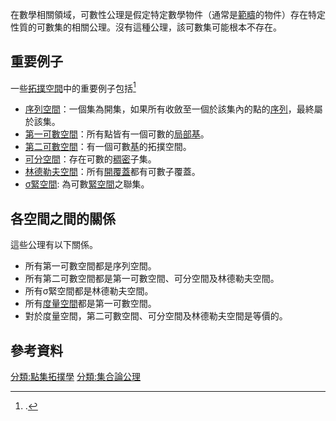 在數學相關領域，可數性公理是假定特定數學物件（通常是[[範疇_(數學)|範疇]]的物件）存在特定性質的可數集的相關公理。沒有這種公理，該可數集可能根本不存在。
==重要例子==
一些[[拓撲空間|拓撲空間]]中的重要例子包括<ref>{{citation|title=Modern General Topology|series=North-Holland Mathematical Library|first=J.-I.|last=Nagata|edition=3rd|publisher=Elsevier|year=1985|isbn=9780080933795|page=104|url=http://books.google.com/books?id=ecvd8dCAQp0C&pg=PA104|accessdate=2015-07-26|archive-date=2014-07-27|archive-url=https://web.archive.org/web/20140727174224/http://books.google.com/books?id=ecvd8dCAQp0C&pg=PA104|dead-url=no}}.</ref>

*[[序列空間|序列空間]]：一個集為開集，如果所有收斂至一個於該集內的點的[[序列|序列]]，最終屬於該集。
*[[第一可數空間|第一可數空間]]：所有點皆有一個可數的[[局部基|局部基]]。
*[[第二可數空間|第二可數空間]]：有一個可數[[基_(拓撲學)|基]]的拓撲空間。
*[[可分空間|可分空間]]：存在可數的[[稠密集|稠密]]子集。
*[[林德勒夫空間|林德勒夫空間]]：所有[[覆蓋_(拓撲學)|開覆蓋]]都有可數子覆蓋。
*[[σ緊空間|σ緊空間]]: 為可數[[緊空間|緊空間]]之聯集。

==各空間之間的關係==
這些公理有以下關係。
*所有第一可數空間都是序列空間。
*所有第二可數空間都是第一可數空間、可分空間及林德勒夫空間。
*所有σ緊空間都是林德勒夫空間。
*所有[[度量空間|度量空間]]都是第一可數空間。
*對於度量空間，第二可數空間、可分空間及林德勒夫空間是等價的。

==參考資料==
{{reflist}}
{{点集拓扑}}
[[分類:點集拓撲學|分類:點集拓撲學]]
[[分類:集合論公理|分類:集合論公理]]